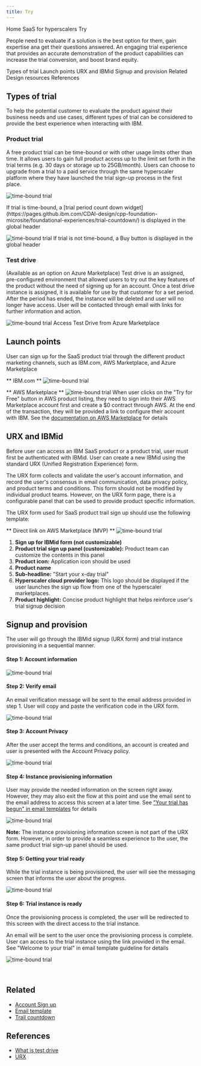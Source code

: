 ```yaml
---
title: Try
---
```



<Breadcrumb>
  <BreadcrumbItem href="https://pages.github.ibm.com/CDAI-design/cpp-foundation-microsite/">
   Home
  </BreadcrumbItem>
  <BreadcrumbItem href="https://pages.github.ibm.com/CDAI-design/cpp-foundation-microsite/saas-for-hyperscalers/overview">
   SaaS for hyperscalers
  </BreadcrumbItem>
  <BreadcrumbItem isCurrentPage href="https://pages.github.ibm.com/CDAI-design/cpp-foundation-microsite/saas-for-hyperscalers/try">
   Try
  </BreadcrumbItem>
</Breadcrumb>


<PageDescription>

People need to evaluate if a solution is the best option for them, gain expertise ana get their questions answered. An engaging trial experience that provides an accurate demonstration of the product capabilities can increase the trial conversion, and boost brand equity.

</PageDescription>


<AnchorLinks>
  <AnchorLink>Types of trial</AnchorLink>
  <AnchorLink>Launch points</AnchorLink>
  <AnchorLink>URX and IBMid</AnchorLink>
  <AnchorLink>Signup and provision</AnchorLink>
  <AnchorLink>Related</AnchorLink>
  <AnchorLink>Design resources</AnchorLink>
  <AnchorLink>References</AnchorLink>
</AnchorLinks>


## Types of trial

To help the potential customer to evaluate the product against their business needs and use cases, different types of trial can be considered to provide the best experience when interacting with IBM.

### Product trial 
A free product trial can be time-bound or with other usage limits other than time. It allows users to gain full product access up to the limit set forth in the trial terms (e.g. 30 days or storage up to 25GB/month). Users can choose to upgrade from a trial to a paid service through the same hyperscaler platform where they have launched the trial sign-up process in the first place. 

<Row>
  <Column colMd={8} colLg={10}>

![time-bound trial](images/TimeBoundTrial.png)

  </Column>
</Row> 
If trial is time-bound, a [trial period count down widget](https://pages.github.ibm.com/CDAI-design/cpp-foundation-microsite/foundational-experiences/trial-countdown/) is displayed in the global header 
<Row>
  <Column colMd={8} colLg={10}>

![time-bound trial](images/NonTimeBoundTrial.png)
If trial is not time-bound, a Buy button is displayed in the global header

  </Column>
</Row> 

### Test drive
(Available as an option on Azure Marketplace)
Test drive is an assigned, pre-configured environment that allowed users to try out the key features of the product without the need of signing up for an account. Once a test drive instance is assigned, it is available for use by that customer for a set period. After the period has ended, the instance will be deleted and user will no longer have access. User will be contacted through email with links for further information and action. 

<Row>
  <Column colMd={6} colLg={6}>

![time-bound trial](images/TestDrive.png)
Access Test Drive from Azure Marketplace 

  </Column>
</Row> 

## Launch points

User can sign up for the SaaS product trial through the different product marketing channels, such as IBM.com, AWS Marketplace, and Azure Marketplace


<Row>
  <Column colMd={8} colLg={10}>

** IBM.com **
![time-bound trial](images/IBM-marketing.png)

  </Column>
</Row> 


<Row>
  <Column colMd={8} colLg={10}>

** AWS Marketplace **
![time-bound trial](images/ProductDetails1.png)
When user clicks on the "Try for Free" button in AWS product listing, they need to sign into their AWS Marketplace account first and create a $0 contract through AWS. At the end of the transaction, they will be provided a link to configure their account with IBM. See the <a target="_blank" href="https://docs.aws.amazon.com/marketplace/latest/buyerguide/buyer-saas-products.html#saas-free-trials-for-contracts">documentation on AWS Marketplace</a> for details
  </Column>
</Row>

## URX and IBMid
Before user can access an IBM SaaS product or a product trial, user must first be authenticated with IBMid. User can create a new IBMid using the standard URX (Unified Registration Experience) form.

The URX form collects and validate the user's account information, and record the user's consensus in email communication, data privacy policy, and product terms and conditions. This form should not be modified by individual product teams. However, on the URX form page, there is a configurable panel that can be used to provide product specific information.

The URX form used for SaaS product trail sign up should use the following template:
<Row>
  <Column colMd={8} colLg={10}>

** Direct link on AWS Marketplace (MVP) **
![time-bound trial](images/URX-anatomy.png)

  </Column>
</Row>

1. **Sign up for IBMid form (not customizable)**
2. **Product trial sign up panel (customizable):** Product team can customize the contents in this panel
3. **Product icon:** Application icon should be used
4. **Product name**
5. **Sub-headline:** "Start your x-day trial"
6. **Hyperscaler cloud provider logo:** This logo should be displayed if the user launches the sign up flow from one of the hyperscaler marketplaces.
7. **Product highlight:** Concise product highlight that helps reinforce user's trial signup decision

## Signup and provision
The user will go through the IBMid signup (URX form) and trial instance provisioning in a sequential manner. 

#### Step 1: Account information

<Row>
  <Column colMd={8} colLg={10}>

![time-bound trial](images/URX01.png)

  </Column>
</Row>


#### Step 2: Verify email 
An email verification message will be sent to the email address provided in step 1. User will copy and paste the verification code in the URX form.
<Row>
  <Column colMd={8} colLg={10}>

![time-bound trial](images/URX02.png)

  </Column>
</Row>


#### Step 3: Account Privacy
After the user accept the terms and conditions, an account is created and user is presented with the Account Privacy policy.
<Row>
  <Column colMd={8} colLg={10}>

![time-bound trial](images/URX03.png)

  </Column>
</Row>


#### Step 4: Instance provisioning information
User may provide the needed information on the screen right away. However, they may also exit the flow at this point and use the email sent to the email address to access this screen at a later time. See ["Your trial has begun" in email templates](https://pages.github.ibm.com/CDAI-design/cpp-foundation-microsite/saas-for-hyperscalers/email-templates/) for details
<Row>
  <Column colMd={8} colLg={10}>

![time-bound trial](images/Provisioning01.png)
  
  </Column>
</Row>

<InlineNotification>

**Note:** The instance provisioning information screen is not part of the URX form. However, in order to provide a seamless experience to the user, the same product trial sign-up panel should be used.
</InlineNotification>

#### Step 5: Getting your trial ready

<Row>
  <Column colMd={8} colLg={10}>

While the trial instance is being provisioned, the user will see the messaging screen that informs the user about the progress.

![time-bound trial](images/Provisioning02.png)

  </Column>
</Row>


#### Step 6: Trial instance is ready
Once the provisioning process is completed, the user will be redirected to this screen with the direct access to the trial instance.

An email will be sent to the user once the provisioning process is complete. User can access to the trial instance using the link provided in the email. See "Welcome to your trial" in email template guideline for details
<Row>
  <Column colMd={8} colLg={10}>

![time-bound trial](images/Provisioning03.png)

  </Column>
</Row>

<br />

<CardGroup>
  <MiniCard 
    title="Figma template" 
    href="https://www.figma.com/file/SlZ7TK2mTzNLIHZB2dGXRF/MCSP-Onboarding-Guide?node-id=1903%3A423457&t=luuwcPD9pEO2cr6L-1"
    actionIcon="launch">
  </MiniCard>
  <MiniCard 
    title="App icons library" 
    href="https://www.ibm.com/design/language/iconography/app-icons/library"
    actionIcon="launch">
  </MiniCard>
</CardGroup> 

## Related
- [Account Sign up](https://pages.github.ibm.com/CDAI-design/cpp-foundation-microsite/saas-for-hyperscalers/common-patterns/urx)
- [Email template](https://pages.github.ibm.com/CDAI-design/cpp-foundation-microsite/saas-for-hyperscalers/email-templates)
- [Trail countdown](https://pages.github.ibm.com/CDAI-design/cpp-foundation-microsite/foundational-experiences/trial-countdown)

## References
- <a target="_blank" href="https://docs.microsoft.com/en-us/azure/marketplace/what-is-test-drive">What is test drive</a>
- <a target="_blank" href="https://w3.ibm.com/w3publisher/urx">URX</a>